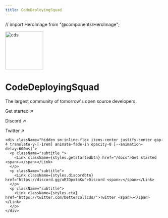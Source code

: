 ```yaml
---
title: CodeDeployingSquad
---
```


// import HeroImage from "@components/HeroImage";

<div className="home-content">
  <div className="content-container flex flex-col min-h-[calc(100svh-var(--nextra-navbar-height))] justify-center items-center">
    <div className="relative flex justify-center items-center translate-y-[-1rem] animate-fade-in opacity-0">
      <div className="  absolute flex justify-center items-center animate-blob top-16">
        <div className=" absolute -right-52 w-40 h-40  bg-indigo-500 opacity-50 rounded-full blur-3xl  "></div>
        <div className=" absolute -left-52 w-40 h-40 bg-blue-500 opacity-50 rounded-full blur-3xl "></div>
        </div>
          <Image
            className=" shadow-2xl rounded-full z-0"
            alt="cds"
            src="/cds_circle.png"
            width="120"
            height="120"
          />
      </div>
    <h1 className="headline translate-y-[-1rem] animate-fade-in opacity-0 [--animation-delay:200ms]">CodeDeployingSquad</h1>
    <p className="subtitle text-center translate-y-[-1rem] animate-fade-in opacity-0 [--animation-delay:400ms]">The <span className='font-extrabold'>largest community</span> of tomorrow's <span className='font-extrabold'>open source developers</span>.</p>
    <div className="flex flex-col sm:hidden items-center justify-center space-y-2 translate-y-[-1rem] animate-fade-in opacity-0 [--animation-delay:600ms] py-[20px]">
      <p className="subtitle w-screen flex justify-center items-center">
        <Link className={styles.getstartedbtn} href="/docs">Get started <span>↗</span></Link>
      </p>
      <p className="subtitle w-screen flex justify-center items-center">
        <Link className={styles.discordbtn}  href="https://discord.gg/uR7DpxtaKw">Discord <span>↗</span></Link>
      </p>
      <p className="subtitle w-screen flex justify-center items-center">
        <Link className={styles.cta} href="https://twitter.com/bettercallcds/">Twitter <span>↗</span></Link>
      </p>
    </div>

    <div className="hidden sm:inline-flex items-center justify-center gap-4 translate-y-[-1rem] animate-fade-in opacity-0 [--animation-delay:600ms]">
      <p className="subtitle ">
        <Link className={styles.getstartedbtn} href="/docs">Get started <span>↗</span></Link>
      </p>
      <p className="subtitle">
        <Link className={styles.discordbtn}  href="https://discord.gg/uR7DpxtaKw">Discord <span>↗</span></Link>
      </p>
      <p className="subtitle">
        <Link className={styles.cta} href="https://twitter.com/bettercallcds/">Twitter <span>↗</span></Link>
      </p>
    </div>

</div>

<style jsx>{`
  .content-container {
    max-width: 90rem;
    padding-left: max(env(safe-area-inset-left), 1.5rem);
    padding-right: max(env(safe-area-inset-right), 1.5rem);
    margin: 0 auto;
  }
  .headline {
    display: inline-flex;
    font-size: 3.125rem;
    font-size: min(4.375rem, max(8vw, 2.5rem));
    font-weight: 700;
    font-feature-settings: initial;
    letter-spacing: -0.22rem;
    margin-left: -0.2rem;
    margin-top: 3.4rem;
    line-height: 1.1;
    background-image: linear-gradient(146deg, #000, #757a7d);
    -webkit-background-clip: text;
    -webkit-text-fill-color: transparent;
    background-clip: text;
  }
  :global(.dark) .headline {
    background-image: linear-gradient(146deg, #fff, #757a7d);
  }
  .subtitle {
    font-size: 1.3rem;
    font-size: min(1.3rem, max(3.5vw, 1.2rem));
    font-feature-settings: initial;
    line-height: 1.6;
  }
  @media screen and (max-width: 1200px) {
    .headline {
      letter-spacing: -0.08rem;
    }
  }
`}</style>
</div>